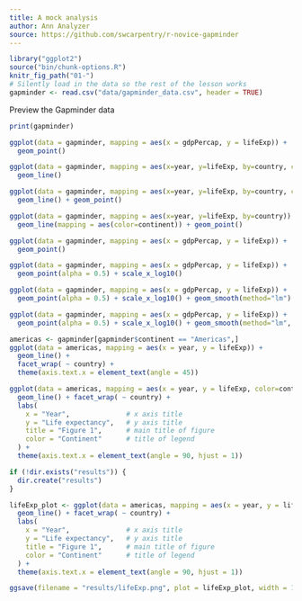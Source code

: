 ```yaml
---
title: A mock analysis
author: Ann Analyzer
source: https://github.com/swcarpentry/r-novice-gapminder
---
```


```r
library("ggplot2")
source("bin/chunk-options.R")
knitr_fig_path("01-")
# Silently load in the data so the rest of the lesson works
gapminder <- read.csv("data/gapminder_data.csv", header = TRUE)
```

Preview the Gapminder data

```r
print(gapminder)
```

```r
ggplot(data = gapminder, mapping = aes(x = gdpPercap, y = lifeExp)) +
  geom_point()
```


```r
ggplot(data = gapminder, mapping = aes(x=year, y=lifeExp, by=country, color=continent)) +
  geom_line()
```


```r
ggplot(data = gapminder, mapping = aes(x=year, y=lifeExp, by=country, color=continent)) +
  geom_line() + geom_point()
```


```r
ggplot(data = gapminder, mapping = aes(x=year, y=lifeExp, by=country)) +
  geom_line(mapping = aes(color=continent)) + geom_point()
```



```r
ggplot(data = gapminder, mapping = aes(x = gdpPercap, y = lifeExp)) +
  geom_point()
```


```r
ggplot(data = gapminder, mapping = aes(x = gdpPercap, y = lifeExp)) +
  geom_point(alpha = 0.5) + scale_x_log10()
```



```r
ggplot(data = gapminder, mapping = aes(x = gdpPercap, y = lifeExp)) +
  geom_point(alpha = 0.5) + scale_x_log10() + geom_smooth(method="lm")
```


```r
ggplot(data = gapminder, mapping = aes(x = gdpPercap, y = lifeExp)) +
  geom_point(alpha = 0.5) + scale_x_log10() + geom_smooth(method="lm", size=1.5)
```


```r
americas <- gapminder[gapminder$continent == "Americas",]
ggplot(data = americas, mapping = aes(x = year, y = lifeExp)) +
  geom_line() +
  facet_wrap( ~ country) +
  theme(axis.text.x = element_text(angle = 45))
```


```r
ggplot(data = americas, mapping = aes(x = year, y = lifeExp, color=continent)) +
  geom_line() + facet_wrap( ~ country) +
  labs(
    x = "Year",              # x axis title
    y = "Life expectancy",   # y axis title
    title = "Figure 1",      # main title of figure
    color = "Continent"      # title of legend
  ) +
  theme(axis.text.x = element_text(angle = 90, hjust = 1))
```

```r
if (!dir.exists("results")) {
  dir.create("results")
}
```

```r
lifeExp_plot <- ggplot(data = americas, mapping = aes(x = year, y = lifeExp, color=continent)) +
  geom_line() + facet_wrap( ~ country) +
  labs(
    x = "Year",              # x axis title
    y = "Life expectancy",   # y axis title
    title = "Figure 1",      # main title of figure
    color = "Continent"      # title of legend
  ) +
  theme(axis.text.x = element_text(angle = 90, hjust = 1))

ggsave(filename = "results/lifeExp.png", plot = lifeExp_plot, width = 12, height = 10, dpi = 300, units = "cm")
```

